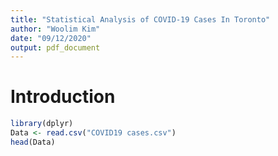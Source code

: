 ---
title: "Statistical Analysis of COVID-19 Cases In Toronto"
author: "Woolim Kim"
date: "09/12/2020"
output: pdf_document
---

# Introduction

```{r setup, include=TRUE, message=TRUE, warning=FALSE}
library(dplyr)
Data <- read.csv("COVID19 cases.csv")
head(Data)
```


